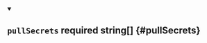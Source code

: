 
<details className="config-field" data-expandable="false" open>
<summary>

## `pullSecrets` <span class="config-field-required" data-required="false">required</span> <span class="config-field-type">string[]</span> <span class="config-field-default"></span> <span class="config-field-enum"></span> {#pullSecrets}



</summary>



</details>
